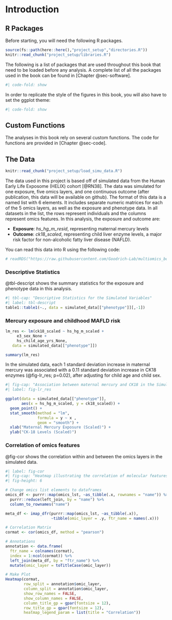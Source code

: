 # Introduction

## R Packages

Before starting, you will need the following R packages. 

```r
source(fs::path(here::here(),"project_setup","directories.R"))
knitr::read_chunk("project_setup/libraries.R")
```

The following is a list of packages that are used throughout this book that need to be loaded before any analysis. A complete list of all the packages used in the book can be found in [Chapter @sec-software].
```r
#| code-fold: show
```

In order to replicate the style of the figures in this book, you will also have to set the ggplot theme:
```r
#| code-fold: show
```


## Custom Functions   

The analyses in this book rely on several custom functions. The code for  functions are provided in [Chapter @sec-code]. 

\newpage   

## The Data

```r
knitr::read_chunk("project_setup/load_simu_data.R")
```

The data used in this project is based off of simulated data from the Human Early Life Exposome (HELIX) cohort [@RN38]. The data was simulated for one exposure, five omics layers, and one continuous outcome (after publication, this data will be available on github). The format of this data is a named list with 6 elements. It includes separate numeric matrices for each of the 5 omics layers, as well as the exposure and phenotype data. In all datasets in the list, the rows represent individuals and the columns represent omics features. In this analysis, the exposure and outcome are:\

-  **Exposure**: *hs_hg_m_resid*, representing maternal mercury levels\
-  **Outcome**: *ck18_scaled*, representing child liver enzyme levels, a major risk factor for non-alcoholic fatty liver disease (NAFLD).  

You can read this data into R using the following code:  

```r
# readRDS("https://raw.githubusercontent.com/Goodrich-Lab/multiomics_book/blob/main/data/simulate_Hg_ck18_screened_scaled_omics.RDS")
```


### Descriptive Statistics  

@tbl-descript shows the summary statistics for the exposure and phenotype data in this analysis.

```r
#| tbl-cap: "Descriptive Statistics for the Simulated Variables"
#| label: tbl-descript
table1::table1(~., data = simulated_data[["phenotype"]][,-1])
```

\newpage   

### Mercury exposure and childhood MAFLD risk

```r
lm_res <- lm(ck18_scaled ~ hs_hg_m_scaled + 
     e3_sex_None +
     hs_child_age_yrs_None,
   data = simulated_data[["phenotype"]])

summary(lm_res)
```

In the simulated data, each 1 standard deviation increase in maternal mercury was associated with a 0.11 standard deviation increase in CK18 enzymes (@fig-lr_res; p=0.02), after adjusting for child age and child sex. 

```r
#| fig-cap: "Association between maternal mercury and CK18 in the Simulated Data"
#| label: fig-lr_res

ggplot(data = simulated_data[["phenotype"]], 
       aes(x = hs_hg_m_scaled, y = ck18_scaled)) + 
  geom_point() +
  stat_smooth(method = "lm",
              formula = y ~ x ,
              geom = "smooth") +
  xlab("Maternal Mercury Exposure (Scaled)") +
  ylab("CK-18 Levels (Scaled)")
```

\newpage   

### Correlation of omics features

@fig-cor shows the correlation within and between the omics layers in the simulated data. 

```r
#| label: fig-cor
#| fig-cap: "Heatmap illustrating the correlation of molecular features within and between different omics layers." 
#| fig-height: 6

# Change omics list elements to dataframes
omics_df <- purrr::map(omics_lst, ~as_tibble(.x, rownames = "name")) %>%
  purrr::reduce(left_join, by = "name") %>%
  column_to_rownames("name")

meta_df <- imap_dfr(purrr::map(omics_lst, ~as_tibble(.x)),
                    ~tibble(omic_layer = .y, ftr_name = names(.x)))

# Correlation Matrix
cormat <- cor(omics_df, method = "pearson")

# Annotations
annotation <- data.frame(
  ftr_name = colnames(cormat),
  index = 1:ncol(cormat)) %>%
  left_join(meta_df, by = "ftr_name") %>%
  mutate(omic_layer = toTitleCase(omic_layer))

# Make Plot
Heatmap(cormat, 
        row_split = annotation$omic_layer,
        column_split = annotation$omic_layer,
        show_row_names = FALSE,
        show_column_names = FALSE, 
        column_title_gp = gpar(fontsize = 12),
        row_title_gp = gpar(fontsize = 12),
        heatmap_legend_param = list(title = "Correlation"))
```


